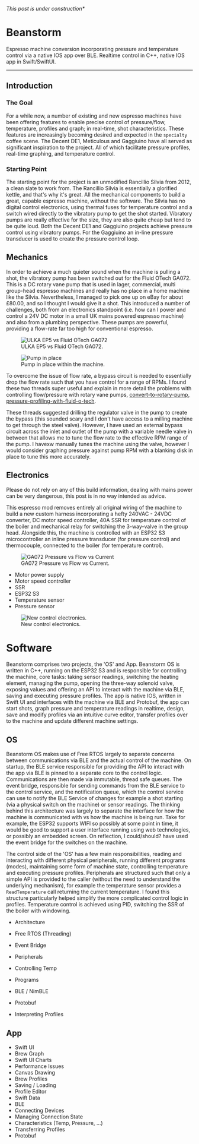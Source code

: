 
_This post is under construction\*_

# Beanstorm

Espresso machine conversion incorporating pressure and temperature control via a
native IOS app over BLE. Realtime control in C++, native IOS app in
Swift/SwiftUI.

---

<YouTube id="lXTTcRKk1ds" />

## Introduction

### The Goal

For a while now, a number of existing and new espresso machines have been
offering features to enable precise control of pressure/flow, temperature,
profiles and graph; in real-time, shot characteristics. These features are
increasingly becoming desired and expected in the `specialty` coffee scene. The
Decent DE1, Meticulous and Gaggiuino have all served as significant inspiration
to the project. All of which facilitate pressure profiles, real-time graphing,
and temperature control.

### Starting Point

The starting point for the project is an unmodified Rancillio Silvia from 2012,
a clean slate to work from. The Rancillio Silvia is essentially a glorified
kettle, and that's why it's great. All the mechanical components to build a
great, capable espresso machine, without the software. The Silvia has no digital
control electronics, using thermal fuses for temperature control and a switch
wired directly to the vibratory pump to get the shot started. Vibratory pumps
are really effective for the size, they are also quite cheap but tend to be
quite loud. Both the Decent DE1 and Gaggiuino projects achieve pressure control
using vibratory pumps. For the Gaggiuino an in-line pressure transducer is used
to create the pressure control loop.

## Mechanics

In order to achieve a much quieter sound when the machine is pulling a shot, the
vibratory pump has been switched out for the Fluid OTech GA072. This is a DC
rotary vane pump that is used in lager, commercial, multi group-head espresso
machines and really has no place in a home machine like the Silvia.
Nevertheless, I managed to pick one up on eBay for about £80.00, and so I
thought I would give it a shot. This introduced a number of challenges, both
from an electronics standpoint (i.e. how can I power and control a 24V DC motor
in a small UK mains powered espresso machine) and also from a plumbing
perspective. These pumps are powerful, providing a flow-rate far too high for
conventional espresso.

<div className="grid grid-cols-2 gap-4 place-content-center items-center">
  <figure>
    <img
      src="/projects/beanstorm/pump_compare.jpg"
      alt="ULKA EP5 vs Fluid OTech GA072"
    />
    <figcaption>ULKA EP5 vs Fluid OTech GA072.</figcaption>
  </figure>
  <figure>
    <img src="/projects/beanstorm/pump_in_place.png" alt="Pump in place" />
    <figcaption>Pump in place within the machine.</figcaption>
  </figure>
</div>

To overcome the issue of flow rate, a bypass circuit is needed to essentially
drop the flow rate such that you have control for a range of RPMs. I found these
two threads super useful and explain in more detail the problems with
controlling flow/pressure with rotary vane pumps,
[convert-to-rotary-pump](https://www.home-barista.com/repairs/convert-to-rotary-pump-stepper-motor-t87534-20.html),
[pressure-profiling-with-fluid-o-tech](https://www.home-barista.com/espresso-machines/pressure-profiling-with-fluid-o-tech-tmfr-pump-or-wholesale-copying-greg-scaces-ideas-t12179.html).

These threads suggested drilling the regulator valve in the pump to create the
bypass (this sounded scary and I don't have access to a milling machine to get
through the steel valve). However, I have used an external bypass circuit across
the inlet and outlet of the pump with a variable needle valve in between that
allows me to tune the flow rate to the effective RPM range of the pump. I havexw
manually tunes the machine using the valve, however I would consider graphing
pressure against pump RPM with a blanking disk in place to tune this more
accurately.

## Electronics

Please do not rely on any of this build information, dealing with mains power
can be very dangerous, this post is in no way intended as advice.

This espresso mod removes entirely all original wiring of the machine to build a
new custom harness incorporating a hefty 240VAC - 24VDC converter, DC motor
speed controller, 40A SSR for temperature control of the boiler and mechanical
relay for switching the 3-way-valve in the group head. Alongside this, the
machine is controlled with an ESP32 S3 microcontroller an inline pressure
transducer (for pressure control) and thermocouple, connected to the boiler (for
temperature control).

<div className="flex gap-4 justify-center">
  <figure>
    <img
      src="/projects/beanstorm/ga072_current.png"
      alt="GA072 Pressure vs Flow vs Current"
      className="w-[360px]"
    />
    <figcaption>GA072 Pressure vs Flow vs Current.</figcaption>
  </figure>
</div>

- Motor power supply
- Motor speed controller
- SSR
- ESP32 S3
- Temperature sensor
- Pressure sensor

<div className="flex gap-4 justify-center">
  <figure>
    <img
      src="/projects/beanstorm/beanstorm_electronics.png"
      alt="New control electronics."
      className="w-[280px] -rotate-90"
    />
    <figcaption>New control electronics.</figcaption>
  </figure>
</div>

# Software

Beanstorm comprises two projects, the 'OS' and App. Beanstorm OS is written in
C++, running on the ESP32 S3 and is responsible for controlling the machine,
core tasks: taking sensor readings, switching the heating element, managing the
pump, opening the three-way solenoid valve, exposing values and offering an API
to interact with the machine via BLE, saving and executing pressure profiles.
The app is native IOS, written in Swift UI and interfaces with the machine via
BLE and Protobuf, the app can start shots, graph pressure and temperature
readings in realtime, design, save and modify profiles via an intuitive curve
editor, transfer profiles over to the machine and update different machine
settings.

## OS

Beanstorm OS makes use of Free RTOS largely to separate concerns between
communications via BLE and the actual control of the machine. On startup, the
BLE service responsible for providing the API to interact with the app via BLE
is pinned to a separate core to the control logic. Communications are then made
via immutable, thread safe queues. The event bridge, responsible for sending
commands from the BLE service to the control service, and the notification
queue, which the control service can use to notify the BLE Service of changes
for example a shot starting (via a physical switch on the machine) or sensor
readings. The thinking behind this architecture was largely to separate the
interface for how the machine is communicated with vs how the machine is being
run. Take for example, the ESP32 supports WIFI so possibly at some point in
time, it would be good to support a user interface running using web
technologies, or possibly an embedded screen. On reflection, I could/should?
have used the event bridge for the switches on the machine.

The control side of the 'OS' has a few main responsibilities, reading and
interacting with different physical peripherals, running different programs
(modes), maintaining some form of machine state, controlling temperature and
executing pressure profiles. Peripherals are structured such that only a simple
API is provided to the caller (without the need to understand the underlying
mechanism), for example the temperature sensor provides a `ReadTemperature` call
returning the current temperature. I found this structure particularly helped
simplify the more complicated control logic in profiles. Temperature control is
achieved using PID, switching the SSR of the boiler with windowing.

- Architecture
- Free RTOS (Threading)
- Event Bridge

- Peripherals
- Controlling Temp
- Programs

- BLE / NimBLE
- Protobuf
- Interpreting Profiles

## App

- Swift UI
- Brew Graph
- Swift UI Charts
- Performance Issues
- Canvas Drawing
- Brew Profiles
- Saving / Loading
- Profile Editor
- Swift Data
- BLE
- Connecting Devices
- Managing Connection State
- Characteristics (Temp, Pressure, ...)
- Transferring Profiles
- Protobuf
